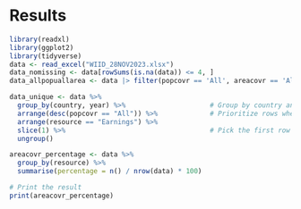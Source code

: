 # Results
```r
library(readxl)
library(ggplot2)
library(tidyverse)
data <- read_excel("WIID_28NOV2023.xlsx")
data_nomissing <- data[rowSums(is.na(data)) <= 4, ]
data_allpopuallarea <- data |> filter(popcovr == 'All', areacovr == 'All', scale == 'Per capita', resource == 'Income (net)')
```

```r
data_unique <- data %>%
  group_by(country, year) %>%                     # Group by country and year
  arrange(desc(popcovr == "All")) %>%             # Prioritize rows where popcovr is "All"
  arrange(resource == "Earnings") %>%
  slice(1) %>%                                    # Pick the first row after sorting
  ungroup()  
```

```r
areacovr_percentage <- data %>%
  group_by(resource) %>%
  summarise(percentage = n() / nrow(data) * 100)

# Print the result
print(areacovr_percentage)  
```